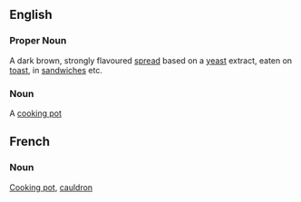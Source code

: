 ==English==
===Proper Noun===
A dark brown, strongly flavoured [[spread]] based on a [[yeast]] extract, eaten on [[toast]], in [[sandwich]]es etc.
===Noun===
A [[cooking pot]]

==French==
===Noun===
[[Cooking pot]], [[cauldron]]